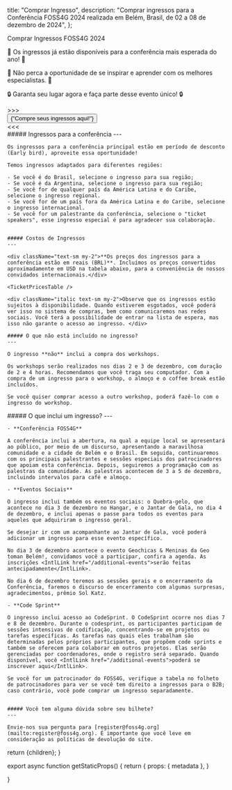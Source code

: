 
  title: "Comprar Ingresso",
  description:
    "Comprar ingressos para a Conferência FOSS4G 2024 realizada em Belém, Brasil, de 02 a 08 de dezembro de 2024",
};

<Heading color="orange" bubble>
  Comprar Ingressos FOSS4G 2024
</Heading>

<div className="md:text-2xl text-center">
  <p>
    🎉 Os ingressos já estão disponíveis para a conferência mais esperada do ano! 🎉
  </p>
  <p>
    🚀 Não perca a oportunidade de se inspirar e aprender com os melhores especialistas. 🚀
  </p>
  <p>🔒 Garanta seu lugar agora e faça parte desse evento único! 🔒</p>
</div>

<div className="text-center">
  <div className="inline-block text-f4g_orange font-bold tracking-[0.4rem] md:text-4xl">
    &gt;&gt;&gt;
  </div>
  <a
    href="https://payment.2024.foss4g.org/OSGeo-Brasil/foss4g.2024/"
    target="_blank"
    className="non-standard"
  >
    <button className=" border-f4g_red text-white bg-f4g_orange border rounded-lg py-2 px-3 text-lg md:text-4xl font-ubuntu mx-1 md:mx-3 my-3">
      {"Compre seus ingressos aqui!"}
    </button>
  </a>
  <div className="inline-block text-f4g_orange font-bold tracking-[0.4rem] md:text-4xl">
    &lt;&lt;&lt;
  </div>
</div>

<div className="grid grid-cols-1 sm:grid-cols-2 sm:space-x-4 mt-8 space-y-4">
  <div className="">
    ##### Ingressos para a conferência
    ---

    Os ingressos para a conferência principal estão em período de desconto (Early bird), aproveite essa oportunidade!

    Temos ingressos adaptados para diferentes regiões:

    - Se você é do Brasil, selecione o ingresso para sua região;
    - Se você é da Argentina, selecione o ingresso para sua região;
    - Se você for de qualquer país da América Latina e do Caribe, selecione o ingresso regional. 
    - Se você for de um país fora da América Latina e do Caribe, selecione o ingresso internacional. 
    - Se você for um palestrante da conferência, selecione o "ticket speakers", esse ingresso especial é para agradecer sua colaboração.


    ##### Costos de Ingressos
    ---

    <div className="text-sm my-2">**Os preços dos ingressos para a conferência estão em reais (BRL)**. Incluímos os preços convertidos aproximadamente em USD na tabela abaixo, para a conveniência de nossos convidados internacionais.</div>

    <TicketPricesTable />

    <div className="italic text-sm my-2">Observe que os ingressos estão sujeitos à disponibilidade. Quando estiverem esgotados, você poderá ver isso no sistema de compras, bem como comunicaremos nas redes sociais. Você terá a possibilidade de entrar na lista de espera, mas isso não garante o acesso ao ingresso. </div>

    ##### O que não está incluído no ingresso?
    ---

    O ingresso **não** inclui a compra dos workshops. 

    Os workshops serão realizados nos dias 2 e 3 de dezembro, com duração de 2 e 4 horas. Recomendamos que você traga seu computador. Com a compra de um ingresso para o workshop, o almoço e o coffee break estão incluídos.

    Se você quiser comprar acesso a outro workshop, poderá fazê-lo com o ingresso do workshop. 
 
  </div>
  <div>
    ##### O que inclui um ingresso?
    ---

    - **Conferência FOSS4G**

    A conferência inclui a abertura, na qual a equipe local se apresentará ao público, por meio de um discurso, apresentando a maravilhosa comunidade e a cidade de Belém e o Brasil. Em seguida, continuaremos com os principais palestrantes e sessões especiais dos patrocinadores que apoiam esta conferência. Depois, seguiremos a programação com as palestras da comunidade. As palestras acontecem de 3 a 5 de dezembro, incluindo intervalos para café e almoço. 

    - **Eventos Sociais**

    O ingresso inclui também os eventos sociais: o Quebra-gelo, que acontece no dia 3 de dezembro no Hangar, e o Jantar de Gala, no dia 4 de dezembro, e inclui apenas o passe para todos os eventos para aqueles que adquiriram o ingresso geral.

    Se desejar ir com um acompanhante ao Jantar de Gala, você poderá adicionar um ingresso para esse evento específico.

    No dia 3 de dezembro acontece o evento Geochicas & Meninas da Geo toman Belém!, convidamos você a participar, confira a agenda. As inscrições <IntlLink href="/additional-events">serão feitas antecipadamente</IntlLink>. 

    No dia 6 de dezembro teremos as sessões gerais e o encerramento da Conferência, faremos o discurso de encerramento com algumas surpresas, agradecimentos, prêmio Sol Katz.

    - **Code Sprint**

    O ingresso inclui acesso ao CodeSprint. O CodeSprint ocorre nos dias 7 e 8 de dezembro. Durante o codesprint, os participantes participam de sessões intensivas de codificação, concentrando-se em projetos ou tarefas específicas. As tarefas nas quais eles trabalham são determinadas pelos próprios participantes, que propõem code sprints e também se oferecem para colaborar em outros projetos. Elas serão gerenciadas por coordenadores, onde o registro será separado. Quando disponível, você <IntlLink href="/additional-events">poderá se inscrever aqui</IntlLink>. 

    Se você for um patrocinador do FOSS4G, verifique a tabela no folheto de patrocinadores para ver se você tem direito a ingressos para o B2B; caso contrário, você pode comprar um ingresso separadamente. 


    ##### Você tem alguma dúvida sobre seu bilhete?
    ---
    
    Envie-nos sua pergunta para [register@foss4g.org](mailto:register@foss4g.org). É importante que você leve em consideração as políticas de devolução do site.

  </div>
</div>

  return <MdxLayout metadata={metadata}>{children}</MdxLayout>;
}

export async function getStaticProps() {
  return {
    props: {
      metadata
    },
  }


}

